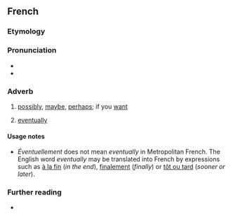 ==French==

===Etymology===
{{af|fr|éventuel|-ment|id2=adverbial}}

===Pronunciation===
* {{fr-IPA}}
* {{audio|fr|LL-Q150 (fra)-WikiLucas00-éventuellement.wav|Audio}}

===Adverb===
{{fr-adv}}

# [[possibly]], [[maybe]], [[perhaps]]; if you [[want]]
# {{lb|fr|Quebec}} [[eventually]]

====Usage notes====
* ''Éventuellement'' does not mean ''eventually'' in Metropolitan French. The English word ''eventually'' may be translated into French by expressions such as [[à la fin]] (''in the end''), [[finalement]] (''finally'') or [[tôt ou tard]] (''sooner or later'').

===Further reading===
* {{R:TLFi}}